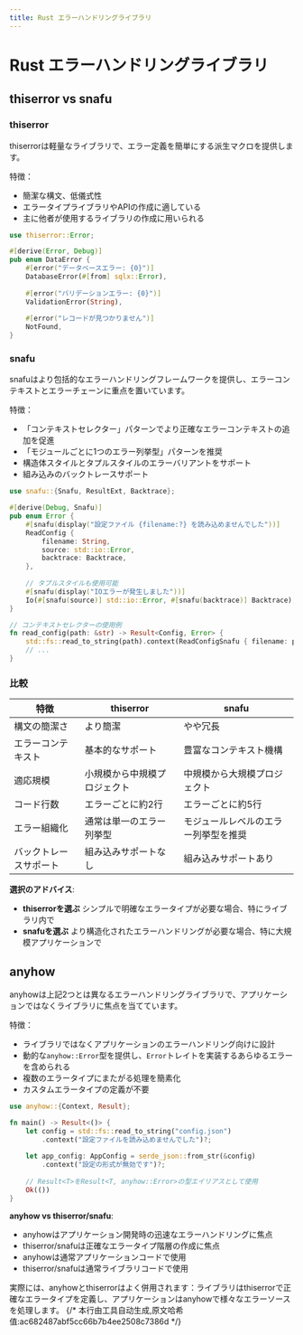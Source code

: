 ```yaml
---
title: Rust エラーハンドリングライブラリ
---
```


# Rust エラーハンドリングライブラリ


<LinkCard
  href="https://docs.rs/thiserror/latest/thiserror/"
  title="thiserror"
  description="カスタムエラータイプのための便利な派生マクロを提供"
/>

<LinkCard
  href="https://docs.rs/snafu/latest/snafu/"
  title="snafu"
  description="コンテキスト付きのエラーハンドリングとレポーティングフレームワーク"
/>

<LinkCard
  href="https://docs.rs/anyhow/latest/anyhow/"
  title="anyhow"
  description="柔軟なエラーハンドリングとレポーティングライブラリ"
/>

## thiserror vs snafu

### thiserror

thiserrorは軽量なライブラリで、エラー定義を簡単にする派生マクロを提供します。

特徴：
- 簡潔な構文、低儀式性
- エラータイプライブラリやAPIの作成に適している
- 主に他者が使用するライブラリの作成に用いられる

```rust
use thiserror::Error;

#[derive(Error, Debug)]
pub enum DataError {
    #[error("データベースエラー: {0}")]
    DatabaseError(#[from] sqlx::Error),
    
    #[error("バリデーションエラー: {0}")]
    ValidationError(String),
    
    #[error("レコードが見つかりません")]
    NotFound,
}
```

### snafu

snafuはより包括的なエラーハンドリングフレームワークを提供し、エラーコンテキストとエラーチェーンに重点を置いています。

特徴：
- 「コンテキストセレクター」パターンでより正確なエラーコンテキストの追加を促進
- 「モジュールごとに1つのエラー列挙型」パターンを推奨
- 構造体スタイルとタプルスタイルのエラーバリアントをサポート
- 組み込みのバックトレースサポート

```rust
use snafu::{Snafu, ResultExt, Backtrace};

#[derive(Debug, Snafu)]
pub enum Error {
    #[snafu(display("設定ファイル {filename:?} を読み込めませんでした"))]
    ReadConfig {
        filename: String,
        source: std::io::Error,
        backtrace: Backtrace,
    },
    
    // タプルスタイルも使用可能
    #[snafu(display("IOエラーが発生しました"))]
    Io(#[snafu(source)] std::io::Error, #[snafu(backtrace)] Backtrace),
}

// コンテキストセレクターの使用例
fn read_config(path: &str) -> Result<Config, Error> {
    std::fs::read_to_string(path).context(ReadConfigSnafu { filename: path })?;
    // ...
}
```

### 比較

| 特徴 | thiserror | snafu |
|------|-----------|-------|
| 構文の簡潔さ | より簡潔 | やや冗長 |
| エラーコンテキスト | 基本的なサポート | 豊富なコンテキスト機構 |
| 適応規模 | 小規模から中規模プロジェクト | 中規模から大規模プロジェクト |
| コード行数 | エラーごとに約2行 | エラーごとに約5行 |
| エラー組織化 | 通常は単一のエラー列挙型 | モジュールレベルのエラー列挙型を推奨 |
| バックトレースサポート | 組み込みサポートなし | 組み込みサポートあり |

**選択のアドバイス**:
- **thiserrorを選ぶ** シンプルで明確なエラータイプが必要な場合、特にライブラリ内で
- **snafuを選ぶ** より構造化されたエラーハンドリングが必要な場合、特に大規模アプリケーションで

## anyhow

anyhowは上記2つとは異なるエラーハンドリングライブラリで、アプリケーションではなくライブラリに焦点を当てています。

特徴：
- ライブラリではなくアプリケーションのエラーハンドリング向けに設計
- 動的な`anyhow::Error`型を提供し、`Error`トレイトを実装するあらゆるエラーを含められる
- 複数のエラータイプにまたがる処理を簡素化
- カスタムエラータイプの定義が不要

```rust
use anyhow::{Context, Result};

fn main() -> Result<()> {
    let config = std::fs::read_to_string("config.json")
        .context("設定ファイルを読み込めませんでした")?;
        
    let app_config: AppConfig = serde_json::from_str(&config)
        .context("設定の形式が無効です")?;
        
    // Result<T>をResult<T, anyhow::Error>の型エイリアスとして使用
    Ok(())
}
```

**anyhow vs thiserror/snafu**:
- anyhowはアプリケーション開発時の迅速なエラーハンドリングに焦点
- thiserror/snafuは正確なエラータイプ階層の作成に焦点
- anyhowは通常アプリケーションコードで使用
- thiserror/snafuは通常ライブラリコードで使用

実際には、anyhowとthiserrorはよく併用されます：ライブラリはthiserrorで正確なエラータイプを定義し、アプリケーションはanyhowで様々なエラーソースを処理します。
{/* 本行由工具自动生成,原文哈希值:ac682487abf5cc66b7b4ee2508c7386d */}